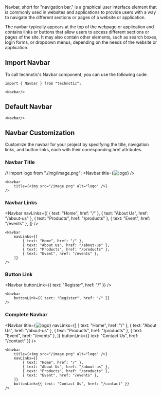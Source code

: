 


Navbar, short for "navigation bar," is a graphical user interface element that is commonly used in websites and applications to provide users with a way to navigate the different sections or pages of a website or application.

The navbar typically appears at the top of the webpage or application and contains links or buttons that allow users to access different sections or pages of the site. It may also contain other elements, such as search boxes, login forms, or dropdown menus, depending on the needs of the website or application.

## Import Navbar

To call technotic's Navbar component, you can use the following code:

```tsx
import { Navbar } from "technotic";

<Navbar/>
```


## Default Navbar
<Navbar />

```
<Navbar/>
```

## Navbar Customization

Customize the navbar for your project by specifying the title, navigation links, and button links, each with their corresponding href attributes.

### Navbar Title
// import logo from "./img/image.png";
<Navbar
    title={<img  alt="logo" />}
/>

```tsx
<Navbar
    title={<img src="/image.png" alt="logo" />}
/>
```
### Navbar Links
<Navbar
    navLinks={[
        { text: "Home", href: "/" },
        { text: "About Us", href: "/about-us" },
        { text: "Products", href: "/products" },
        { text: "Event", href: "/events" },
    ]}
/>

```tsx
<Navbar
    navLinks={[
        { text: "Home", href: "/" },
        { text: "About Us", href: "/about-us" },
        { text: "Products", href: "/products" },
        { text: "Event", href: "/events" },
    ]}
/>
```

### Button Link
<Navbar
    buttonLink={{ text: "Register", href: "/" }}
/>

```tsx
<Navbar
    buttonLink={{ text: "Register", href: "/" }}
/>
```

### Complete Navbar

<Navbar
    title={<img src="/image.png" alt="logo" />}
    navLinks={[
        { text: "Home", href: "/" },
        { text: "About Us", href: "/about-us" },
        { text: "Products", href: "/products" },
        { text: "Event", href: "/events" },
    ]}
    buttonLink={{ text: "Contact Us", href: "/contact" }}
/>

```tsx
<Navbar
    title={<img src="/image.png" alt="logo" />}
    navLinks={[
        { text: "Home", href: "/" },
        { text: "About Us", href: "/about-us" },
        { text: "Products", href: "/products" },
        { text: "Event", href: "/events" },
    ]}
    buttonLink={{ text: "Contact Us", href: "/contact" }}
/>
```
